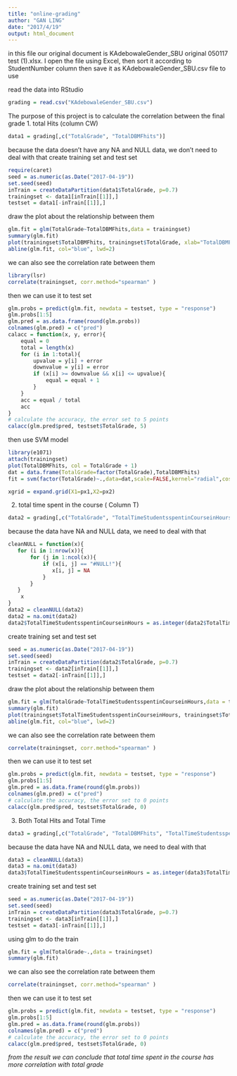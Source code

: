 ```yaml
---
title: "online-grading"
author: "GAN LING"
date: "2017/4/19"
output: html_document
---
```


in this file our original document is KAdebowaleGender_SBU original 050117  test  (1).xlsx.
I open the file using Excel, then sort it according to StudentNumber column
then save it as KAdebowaleGender_SBU.csv file to use

read the data into RStudio

```r
grading = read.csv("KAdebowaleGender_SBU.csv")
```


The purpose of this project is to  calculate the correlation between the final grade
1. total Hits  (column CW)

```r
data1 = grading[,c("TotalGrade", "TotalDBMFhits")]
```

because the data doesn't have any NA and NULL data, we don't need to deal with that
create training set and test set

```r
require(caret)
seed = as.numeric(as.Date("2017-04-19"))
set.seed(seed)
inTrain = createDataPartition(data1$TotalGrade, p=0.7)
trainingset <- data1[inTrain[[1]],]
testset = data1[-inTrain[[1]],]
```

draw the plot about the relationship between them

```r
glm.fit = glm(TotalGrade~TotalDBMFhits,data = trainingset)
summary(glm.fit)
plot(trainingset$TotalDBMFhits, trainingset$TotalGrade, xlab="TotalDBMFhits", ylab="TotalGrade")
abline(glm.fit, col="blue", lwd=2)
```

we can also see the correlation rate between them

```r
library(lsr)
correlate(trainingset, corr.method="spearman" )
```

then we can use it to test set

```r
glm.probs = predict(glm.fit, newdata = testset, type = "response") 
glm.probs[1:5]
glm.pred = as.data.frame(round(glm.probs)) 
colnames(glm.pred) = c("pred")
calacc = function(x, y, error){
    equal = 0
    total = length(x)
    for (i in 1:total){
        upvalue = y[i] + error
        downvalue = y[i] = error
        if (x[i] >= downvalue && x[i] <= upvalue){
            equal = equal + 1
        }
    }
    acc = equal / total 
    acc
}
# calculate the accuracy, the error set to 5 points
calacc(glm.pred$pred, testset$TotalGrade, 5)
```

then use SVM model

```r
library(e1071)
attach(trainingset)
plot(TotalDBMFhits, col = TotalGrade + 1)
dat = data.frame(TotalGrade=factor(TotalGrade),TotalDBMFhits)
fit = svm(factor(TotalGrade)~.,data=dat,scale=FALSE,kernel="radial",cost=5)

xgrid = expand.grid(X1=px1,X2=px2)
```

2. total time spent in the course ( Column  T)

```r
data2 = grading[,c("TotalGrade", "TotalTimeStudentsspentinCourseinHours")]
```

because the data have NA and NULL data, we need to deal with that

```r
cleanNULL = function(x){
   for (i in 1:nrow(x)){
       for (j in 1:ncol(x)){
           if (x[i, j] == "#NULL!"){
              x[i, j] = NA 
           }
       }
   } 
    x
}
data2 = cleanNULL(data2)
data2 = na.omit(data2)
data2$TotalTimeStudentsspentinCourseinHours = as.integer(data2$TotalTimeStudentsspentinCourseinHours)
```

create training set and test set

```r
seed = as.numeric(as.Date("2017-04-19"))
set.seed(seed)
inTrain = createDataPartition(data2$TotalGrade, p=0.7)
trainingset <- data2[inTrain[[1]],]
testset = data2[-inTrain[[1]],]
```

draw the plot about the relationship between them

```r
glm.fit = glm(TotalGrade~TotalTimeStudentsspentinCourseinHours,data = trainingset)
summary(glm.fit)
plot(trainingset$TotalTimeStudentsspentinCourseinHours, trainingset$TotalGrade, xlab="TotalTimeStudentsspentinCourseinHours", ylab="TotalGrade")
abline(glm.fit, col="blue", lwd=2)
```

we can also see the correlation rate between them

```r
correlate(trainingset, corr.method="spearman" )
```

then we can use it to test set

```r
glm.probs = predict(glm.fit, newdata = testset, type = "response") 
glm.probs[1:5]
glm.pred = as.data.frame(round(glm.probs)) 
colnames(glm.pred) = c("pred")
# calculate the accuracy, the error set to 0 points
calacc(glm.pred$pred, testset$TotalGrade, 0)
```

3. Both   Total Hits and Total Time

```r
data3 = grading[,c("TotalGrade", "TotalDBMFhits", "TotalTimeStudentsspentinCourseinHours")]
```

because the data have NA and NULL data, we need to deal with that

```r
data3 = cleanNULL(data3)
data3 = na.omit(data3)
data3$TotalTimeStudentsspentinCourseinHours = as.integer(data3$TotalTimeStudentsspentinCourseinHours)
```

create training set and test set

```r
seed = as.numeric(as.Date("2017-04-19"))
set.seed(seed)
inTrain = createDataPartition(data3$TotalGrade, p=0.7)
trainingset <- data3[inTrain[[1]],]
testset = data3[-inTrain[[1]],]
```

using glm to do the train

```r
glm.fit = glm(TotalGrade~.,data = trainingset)
summary(glm.fit)
```

we can also see the correlation rate between them

```r
correlate(trainingset, corr.method="spearman" )
```

then we can use it to test set

```r
glm.probs = predict(glm.fit, newdata = testset, type = "response") 
glm.probs[1:5]
glm.pred = as.data.frame(round(glm.probs)) 
colnames(glm.pred) = c("pred")
# calculate the accuracy, the error set to 0 points
calacc(glm.pred$pred, testset$TotalGrade, 0)
```


*from the result we can conclude that total time spent in the course has more correlation with total grade*

